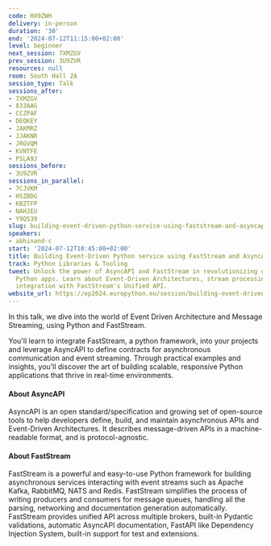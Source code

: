 ```yaml
---
code: HX9ZWH
delivery: in-person
duration: '30'
end: '2024-07-12T11:15:00+02:00'
level: beginner
next_session: 7XMZGV
prev_session: 3U9ZVR
resources: null
room: South Hall 2A
session_type: Talk
sessions_after:
- 7XMZGV
- 833AAG
- CCZPAF
- DEQKEY
- JAKMRZ
- JJAKNR
- JRGVQM
- KVNTFE
- PSLA9J
sessions_before:
- 3U9ZVR
sessions_in_parallel:
- 7CJVKM
- HSZBDG
- KBZTFP
- NAHJEU
- Y9QS39
slug: building-event-driven-python-service-using-faststream-and-asyncapi
speakers:
- abhinand-c
start: '2024-07-12T10:45:00+02:00'
title: Building Event-Driven Python service using FastStream and AsyncAPI
track: Python Libraries & Tooling
tweet: Unlock the power of AsyncAPI and FastStream in revolutionizing event-driven
  Python apps. Learn about Event-Driven Architectures, stream processing, and seamless
  integration with FastStream's Unified API.
website_url: https://ep2024.europython.eu/session/building-event-driven-python-service-using-faststream-and-asyncapi
---
```


In this talk, we dive into the world of Event Driven Architecture and Message Streaming, using Python and FastStream.

You'll learn to integrate FastStream, a python framework, into your projects and leverage AsyncAPI to define contracts for asynchronous communication and event streaming. Through practical examples and insights, you'll discover the art of building scalable, responsive Python applications that thrive in real-time environments.


#### About AsyncAPI
AsyncAPI is an open standard/specification and growing set of open-source tools to help developers define, build, and maintain asynchronous APIs and Event-Driven Architectures. It describes message-driven APIs in a machine-readable format, and is protocol-agnostic.

#### About FastStream
FastStream is a powerful and easy-to-use Python framework for building asynchronous services interacting with event streams such as Apache Kafka, RabbitMQ, NATS and Redis. FastStream simplifies the process of writing producers and consumers for message queues, handling all the parsing, networking and documentation generation automatically. FastStream provides unified API across multiple brokers, built-in Pydantic validations, automatic AsyncAPI documentation, FastAPI like Dependency Injection System, built-in support for test and extensions.
